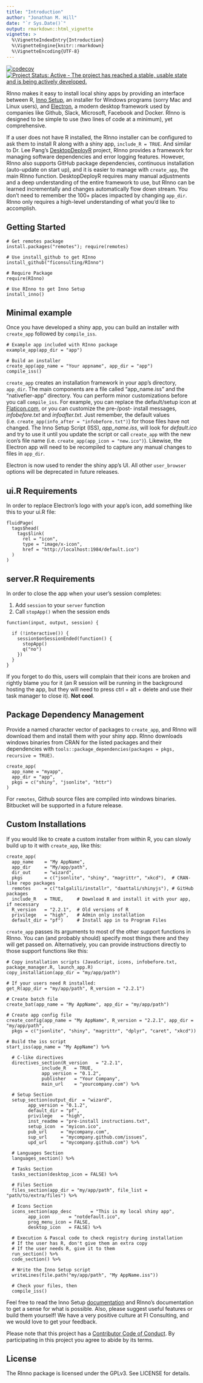 ---
title: "Introduction"
author: "Jonathan M. Hill"
date: "`r Sys.Date()`"
output: rmarkdown::html_vignette
vignette: >
  %\VignetteIndexEntry{Introduction}
  %\VignetteEngine{knitr::rmarkdown}
  %\VignetteEncoding{UTF-8}
---

[![codecov](https://codecov.io/github/ficonsulting/RInno/branch/master/graphs/badge.svg)](https://codecov.io/github/ficonsulting/RInno)
[![Project Status: Active - The project has reached a stable, usable state and is being actively developed.](http://www.repostatus.org/badges/latest/active.svg)](http://www.repostatus.org/#active)

RInno makes it easy to install local shiny apps by providing an interface between R, [Inno Setup](http://www.jrsoftware.org/isinfo.php), an installer for Windows programs (sorry Mac and Linux users), and [Electron](https://electronjs.org/), a modern desktop framework used by companies like Github, Slack, Microsoft, Facebook and Docker. RInno is designed to be simple to use (two lines of code at a minimum), yet comprehensive.

If a user does not have R installed, the RInno installer can be configured to ask them to install R along with a shiny app, `include_R = TRUE`. And similar to Dr. Lee Pang's [DesktopDeployR](https://github.com/wleepang/DesktopDeployR) project, RInno provides a framework for managing software dependencies and error logging features. However, RInno also supports GitHub package dependencies, continuous installation (auto-update on start up), and it is easier to manage with `create_app`, the main RInno function. DesktopDeployR requires many manual adjustments and a deep understanding of the entire framework to use, but RInno can be learned incrementally and changes automatically flow down stream. You don't need to remember the 100+ places impacted by changing `app_dir`. RInno only requires a high-level understanding of what you'd like to accomplish.

## Getting Started

```
# Get remotes package
install.packages("remotes"); require(remotes)

# Use install_github to get RInno
install_github("ficonsulting/RInno")

# Require Package
require(RInno)

# Use RInno to get Inno Setup
install_inno()
```

## Minimal example

Once you have developed a shiny app, you can build an installer with `create_app` followed by `compile_iss`.

```
# Example app included with RInno package
example_app(app_dir = "app")

# Build an installer
create_app(app_name = "Your appname", app_dir = "app")
compile_iss()
```

`create_app` creates an installation framework in your app's directory, `app_dir`. The main components are a file called "app_name.iss" and the "nativefier-app" directory.  You can perform minor customizations before you call `compile_iss`.  For example, you can replace the default/setup icon at [Flaticon.com](http://www.flaticon.com/), or you can customize the pre-/post- install messages, *infobefore.txt* and *infoafter.txt*. Just remember, the default values (i.e. `create_app(info_after = "infobefore.txt")`) for those files have not changed. The Inno Setup Script (ISS), *app_name.iss*, will look for *default.ico* and try to use it until you update the script or call `create_app` with the new icon's file name (i.e. `create_app(app_icon = "new.ico")`). Likewise, the Electron app will need to be recompiled to capture any manual changes to files in `app_dir`.

Electron is now used to render the shiny app's UI. All other `user_browser` options will be deprecated in future releases.

## ui.R Requirements

In order to replace Electron's logo with your app's icon, add something like this to your ui.R file:

```
fluidPage(
  tags$head(
    tags$link(
      rel = "icon", 
      type = "image/x-icon", 
      href = "http://localhost:1984/default.ico")
  )
)
```

## server.R Requirements

In order to close the app when your user's session completes:

1. Add `session` to your `server` function
2. Call `stopApp()` when the session ends 

```
function(input, output, session) {

  if (!interactive()) {
    session$onSessionEnded(function() {
      stopApp()
      q("no")
    })
  }
}
```

If you forget to do this, users will complain that their icons are broken and rightly blame you for it (an R session will be running in the background hosting the app, but they will need to press ctrl + alt + delete and use their task manager to close it). **Not cool**.

## Package Dependency Management

Provide a named character vector of packages to `create_app`, and RInno will download them and install them with your shiny app. RInno downloads windows binaries from CRAN for the listed packages and their dependencies with `tools::package_dependencies(packages = pkgs, recursive = TRUE)`.

```
create_app(
  app_name = "myapp", 
  app_dir = "app",
  pkgs = c("shiny", "jsonlite", "httr")
)
```
For `remotes`, Github source files are compiled into windows binaries. Bitbucket will be supported in a future release.

## Custom Installations

If you would like to create a custom installer from within R, you can slowly build up to it with `create_app`, like this:

```
create_app(
  app_name    = "My AppName", 
  app_dir     = "My/app/path",
  dir_out     = "wizard",
  pkgs        = c("jsonlite", "shiny", "magrittr", "xkcd"),  # CRAN-like repo packages
  remotes     = c("talgalili/installr", "daattali/shinyjs"), # GitHub packages
  include_R   = TRUE,     # Download R and install it with your app, if necessary
  R_version   = "2.2.1",  # Old versions of R
  privilege   = "high",   # Admin only installation
  default_dir = "pf")     # Install app in to Program Files
```

`create_app` passes its arguments to most of the other support functions in RInno. You can (and probably should) specify most things there and they will get passed on. Alternatively, you can provide instructions directly to those support functions like this:

```
# Copy installation scripts (JavaScript, icons, infobefore.txt, package_manager.R, launch_app.R)
copy_installation(app_dir = "my/app/path")

# If your users need R installed:
get_R(app_dir = "my/app/path", R_version = "2.2.1")

# Create batch file
create_bat(app_name = "My AppName", app_dir = "my/app/path")

# Create app config file
create_config(app_name = "My AppName", R_version = "2.2.1", app_dir = "my/app/path",
  pkgs = c("jsonlite", "shiny", "magrittr", "dplyr", "caret", "xkcd"))

# Build the iss script
start_iss(app_name = "My AppName") %>%

  # C-like directives
  directives_section(R_version   = "2.2.1", 
             include_R   = TRUE,
             app_version = "0.1.2",
             publisher   = "Your Company", 
             main_url    = "yourcompany.com") %>%

  # Setup Section
  setup_section(output_dir  = "wizard", 
        app_version = "0.1.2",
        default_dir = "pf", 
        privilege   = "high",
        inst_readme = "pre-install instructions.txt", 
        setup_icon  = "myicon.ico",
        pub_url     = "mycompany.com", 
        sup_url     = "mycompany.github.com/issues",
        upd_url     = "mycompany.github.com") %>%

  # Languages Section
  languages_section() %>%

  # Tasks Section
  tasks_section(desktop_icon = FALSE) %>%

  # Files Section
  files_section(app_dir = "my/app/path", file_list = "path/to/extra/files") %>%

  # Icons Section
  icons_section(app_desc       = "This is my local shiny app",
        app_icon       = "notdefault.ico",
        prog_menu_icon = FALSE,
        desktop_icon   = FALSE) %>%

  # Execution & Pascal code to check registry during installation
  # If the user has R, don't give them an extra copy
  # If the user needs R, give it to them
  run_section() %>%
  code_section() %>%

  # Write the Inno Setup script
  writeLines(file.path("my/app/path", "My AppName.iss"))

  # Check your files, then
  compile_iss()

```

Feel free to read the Inno Setup [documentation](http://www.jrsoftware.org/ishelp/) and RInno's documentation to get a sense for what is possible. Also, please suggest useful features or build them yourself! We have a very positive culture at FI Consulting, and we would love to get your feedback.

Please note that this project has a [Contributor Code of Conduct](https://github.com/ficonsulting/RInno/blob/master/CONDUCT.md). By participating in this project you agree to abide by its terms.

## License

The RInno package is licensed under the GPLv3. See LICENSE for details.
